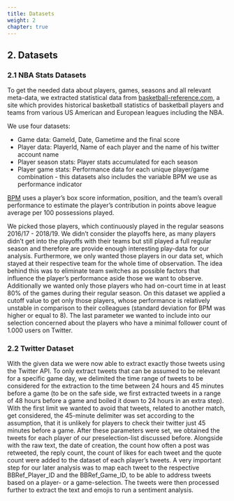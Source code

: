 ```yaml
---
title: Datasets
weight: 2
chapter: true
---
```


<style>#chapter p {
text-align: justify} #chapter h3 {
text-align: left}
</style>

## 2. Datasets

### 2.1 NBA Stats Datasets

To get the needed data about players, games, seasons and all relevant meta-data, we extracted statistical data from [basketball-reference.com](https://www.basketball-reference.com), a site which provides historical basketball statistics of basketball players and teams from various US American and European leagues including the NBA. 

We use four datasets:

  - Game data: GameId, Date, Gametime and the final score 
  - Player data: PlayerId, Name of each player and the name of his twitter account name
  - Player season stats: Player stats accumulated for each season
  - Player game stats: Performance data for each unique player/game combination - this datasets also includes the variable BPM we use as performance indicator
  
[BPM](https://www.basketball-reference.com/about/bpm2.html) uses a player's box score information, position, and the team's overall performance to estimate the player's contribution in points above league average per 100 possessions played.


We picked those players, which continuously played in the regular seasons 2016/17 - 2018/19. We didn't consider the playoffs here, as many players didn't get into the playoffs with their teams but still played a full regular season and therefore are provide enough interesting play-data for our analysis. Furthermore, we only wanted those players in our data set, which stayed at their respective team for the whole time of observation. The idea behind this was to eliminate team switches as possible factors that influence the player's performance aside those we want to observe. Additionally we wanted only those players who had on-court time in at least 80% of the games during their regular season.
On this dataset we applied a cutoff value to get only those players, whose performance is relatively unstable in comparison to their colleagues (standard deviation for BPM was higher or equal to 8).
The last parameter we wanted to include into our selection concerned about the players who have a minimal follower count of 1.000 users on Twitter.

### 2.2 Twitter Dataset

With the given data we were now able to extract exactly those tweets using the Twitter API. To only extract tweets that can be assumed to be relevant for a specific game day, we delimited the time range of tweets to be considered for the extraction to the time between 24 hours and 45 minutes before a game (to be on the safe side, we first extracted tweets in a range of 48 hours before a game and boiled it down to 24 hours in an extra step). With the first limit we wanted to avoid that tweets, related to another match, get considered, the 45-minute delimiter was set according to the assumption, that it is unlikely for players to check their twitter just 45 minutes before a game. 
After these parameters were set, we obtained the tweets for each player of our preselection-list discussed before. Alongside with the raw text, the date of creation, the count how often a post was retweeted, the reply count, the count of likes for each tweet and the quote count were added to the dataset of each player's tweets. A very important step for our later analysis was to map each tweet to the respective BBRef_Player_ID and the BBRef_Game_ID, to be able to address tweets based on a player- or a game-selection.
The tweets were then processed further to extract the text and emojis to run a sentiment analysis.






